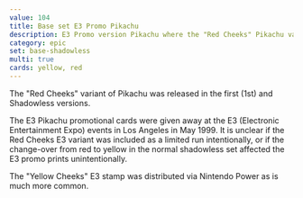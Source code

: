 ```yaml
---
value: 104
title: Base set E3 Promo Pikachu
description: E3 Promo version Pikachu where the "Red Cheeks" Pikachu variant was distributed at the conference and the "Yellow Cheeks" was distributed via Nintendo Power.
category: epic
set: base-shadowless
multi: true
cards: yellow, red
---
```


The "Red Cheeks" variant of Pikachu was released in the first (1st) and Shadowless versions.

The E3 Pikachu promotional cards were given away at the E3 (Electronic Entertainment Expo) events in Los Angeles in May 1999.
It is unclear if the Red Cheeks E3 variant was included as a limited run intentionally, or if the change-over
from red to yellow in the normal shadowless set affected the E3 promo prints unintentionally.

The "Yellow Cheeks" E3 stamp was distributed via Nintendo Power as is much more common.
